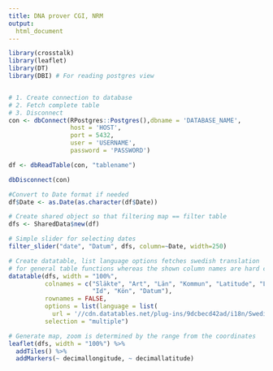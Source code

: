 ```yaml
---
title: DNA prover CGI, NRM
output: 
  html_document
---
```



```r
library(crosstalk)
library(leaflet)
library(DT)
library(DBI) # For reading postgres view


# 1. Create connection to database                                     
# 2. Fetch complete table
# 3. Disconnect
con <- dbConnect(RPostgres::Postgres(),dbname = 'DATABASE_NAME', 
                 host = 'HOST',
                 port = 5432, 
                 user = 'USERNAME',
                 password = 'PASSWORD')

df <- dbReadTable(con, "tablename")

dbDisconnect(con)

#Convert to Date format if needed
df$Date <- as.Date(as.character(df$Date))

# Create shared object so that filtering map == filter table
dfs <- SharedData$new(df)

# Simple slider for selecting dates
filter_slider("date", "Datum", dfs, column=~Date, width=250)

# Create datatable, list language options fetches swedish translation 
# for general table functions whereas the shown column names are hard coded.
datatable(dfs, width = "100%", 
          colnames = c("Släkte", "Art", "Län", "Kommun", "Latitude", "Longitude", 
                       "Id", "Kön", "Datum"), 
          rownames = FALSE,
          options = list(language = list(
            url = '//cdn.datatables.net/plug-ins/9dcbecd42ad/i18n/Swedish.json')),
          selection = "multiple")

# Generate map, zoom is determined by the range from the coordinates
leaflet(dfs, width = "100%") %>% 
  addTiles() %>%
  addMarkers(~ decimallongitude, ~ decimallatitude)

```

